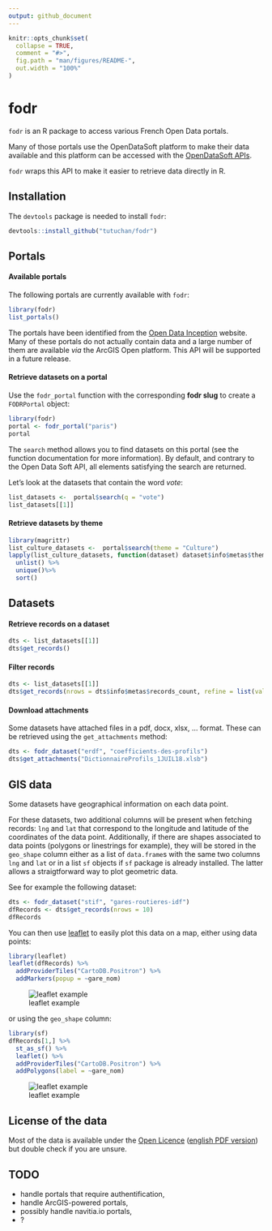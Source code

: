 ```yaml
---
output: github_document
---
```


<!-- README.md is generated from README.Rmd. Please edit that file -->

```r
knitr::opts_chunk$set(
  collapse = TRUE,
  comment = "#>",
  fig.path = "man/figures/README-",
  out.width = "100%"
)
```
# fodr

`fodr` is an R package to access various French Open Data portals.

Many of those portals use the OpenDataSoft platform to make their data available and this platform can be accessed with the [OpenDataSoft APIs](https://docs.opendatasoft.com/en/api/catalog_api.html). 

`fodr` wraps this API to make it easier to retrieve data directly in R.

## Installation

The `devtools` package is needed to install `fodr`:

```r
devtools::install_github("tutuchan/fodr")
```

## Portals

#### Available portals

The following portals are currently available with `fodr`:

```r
library(fodr)
list_portals()
```

The portals have been identified from the [Open Data Inception](http://opendatainception.io) website. Many of these portals do not actually contain data and a large number of them are available *via* the ArcGIS Open platform. This API will be supported in a future release.

#### Retrieve datasets on a portal

Use the `fodr_portal` function with the corresponding **fodr slug** to create a `FODRPortal` object:

```r
library(fodr)
portal <- fodr_portal("paris")
portal
```

The `search` method allows you to find datasets on this portal (see the function documentation for more information). By default, and contrary to the Open Data Soft API, all elements satisfying the search are returned. 

Let's look at the datasets that contain the word *vote*:

```r
list_datasets <-  portal$search(q = "vote")
list_datasets[[1]]
```

#### Retrieve datasets by theme

```r
library(magrittr)
list_culture_datasets <-  portal$search(theme = "Culture")
lapply(list_culture_datasets, function(dataset) dataset$info$metas$theme) %>% 
  unlist() %>% 
  unique()%>% 
  sort()
```

## Datasets

#### Retrieve records on a dataset

```r
dts <- list_datasets[[1]]
dts$get_records()
```

#### Filter records

```r
dts <- list_datasets[[1]]
dts$get_records(nrows = dts$info$metas$records_count, refine = list(validite = "oui"))
```

#### Download attachments

Some datasets have attached files in a pdf, docx, xlsx, ... format. These can be retrieved using the `get_attachments` method:

```r
dts <- fodr_dataset("erdf", "coefficients-des-profils")
dts$get_attachments("DictionnaireProfils_1JUIL18.xlsb")
```

## GIS data

Some datasets have geographical information on each data point.

For these datasets, two additional columns will be present when fetching records: `lng` and `lat` that correspond to the longitude and latitude of the coordinates of the data point. Additionally, if there are shapes associated to data points (polygons or linestrings for example), they will be stored in the `geo_shape` column either as a list of `data.frame`s with the same two columns `lng` and `lat` or in a list `sf` objects if `sf` package is already installed.
The latter allows a straigtforward way to plot geometric data.

See for example the following dataset:

```r
dts <- fodr_dataset("stif", "gares-routieres-idf")
dfRecords <- dts$get_records(nrows = 10)
dfRecords
```

You can then use [leaflet](http://rstudio.github.io/leaflet/) to easily plot this data on a map, either using data points:

```r
library(leaflet)
leaflet(dfRecords) %>% 
  addProviderTiles("CartoDB.Positron") %>% 
  addMarkers(popup = ~gare_nom)
```

![leaflet example](inst/images/Screenshot 2018-12-28 15-42-00.png?raw=true "Screenshot leaflet example")

or using the `geo_shape` column:
 
```r
library(sf)
dfRecords[1,] %>% 
  st_as_sf() %>% 
  leaflet() %>% 
  addProviderTiles("CartoDB.Positron") %>% 
  addPolygons(label = ~gare_nom)
```

![leaflet example](inst/images/Screenshot 2018-12-28 15-43-36.png?raw=true "Screenshot leaflet example")

## License of the data 

Most of the data is available under the [Open Licence](https://www.etalab.gouv.fr/licence-ouverte-open-licence) ([english PDF version](https://www.etalab.gouv.fr/wp-content/uploads/2014/05/Open_Licence.pdf)) but double check if you are unsure.

## TODO

+ handle portals that require authentification,
+ handle ArcGIS-powered portals,
+ possibly handle navitia.io portals,
+ ?
